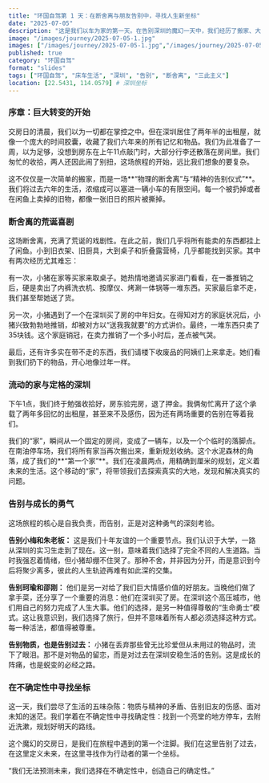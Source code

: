 ```yaml
---
title: "环国自驾第 1 天：在断舍离与朋友告别中，寻找人生新坐标"
date: "2025-07-05"
description: "这是我们以车为家的第一天。在告别深圳的魔幻一天中，我们经历了搬家、大型断舍离，与最好的朋友们告别，也尝到了环国自驾的第一个挑战。在这场人生的交汇点，我们舍弃了许多物质，收获了新的勇气，也更深刻地理解了选择的重量。"
image: "/images/journey/2025-07-05-1.jpg"
images: ["/images/journey/2025-07-05-1.jpg","/images/journey/2025-07-05-2.jpg","/images/journey/2025-07-05-3.jpg","/images/journey/2025-07-05-4.jpg","/images/journey/2025-07-05-5.jpg","/images/journey/2025-07-05-6.jpg","/images/journey/2025-07-05-7.jpg","/images/journey/2025-07-05-8.jpg"]
published: true
category: "环国自驾"
format: "slides"
tags: ["环国自驾", "床车生活", "深圳", "告别", "断舍离", "三此主义"]
location: [22.5431, 114.0579] # 深圳坐标
---
```


### **序章：巨大转变的开始**

交房日的清晨，我们以为一切都在掌控之中。但在深圳居住了两年半的出租屋，就像一个庞大的时间胶囊，收藏了我们六年来的所有记忆和物品。我们为此准备了一周，以为足够，没想到房东在上午11点敲门时，大部分行李还散落在房间里。我们匆忙的收拾，两人还因此闹了别扭，这场旅程的开始，远比我们想象的要复杂。

这不仅仅是一次简单的搬家，而是一场**“物理的断舍离”与“精神的告别仪式”**。我们将过去六年的生活，浓缩成可以塞进一辆小车的有限空间。每一个被扔掉或者在闲鱼上卖掉的旧物，都像一张旧日的照片被撕掉。

### **断舍离的荒诞喜剧**

这场断舍离，充满了荒诞的戏剧性。在此之前，我们几乎将所有能卖的东西都挂上了闲鱼。小到旧衣架、旧厨具，大到桌子和折叠露营椅，几乎都能找到买家。其中有两次经历尤其难忘：

有一次，小猪在家等买家来取桌子。她热情地邀请买家进门看看，在一番推销之后，硬是卖出了内裤洗衣机、按摩仪、烤涮一体锅等一堆东西。买家最后拿不走，我们甚至帮她送了货。

另一次，小猪遇到了一个在深圳买了房的中年妇女。在得知对方的家庭状况后，小猪兴致勃勃地推销，却被对方以“送我我就要”的方式讲价。最终，一堆东西只卖了35块钱。这个家庭销冠，在卖力推销了一个多小时后，差点被气哭。

最后，还有许多实在带不走的东西，我们请楼下收废品的阿姨们上来拿走。她们看到我们扔下的物品，开心地像过年一样。

### **流动的家与定格的深圳**

下午1点，我们终于勉强收拾好，房东验完房，退了押金。我俩匆忙离开了这个承载了两年多回忆的出租屋，甚至来不及感伤，因为还有两场重要的告别在等着我们。

我们的“家”，瞬间从一个固定的房间，变成了一辆车，以及一个个临时的落脚点。在南油停车场，我们将所有家当再次搬出来，重新规划收纳。这个水泥森林的角落，成了我们的**“第一个家”**。我们在凌晨两点，用精确到厘米的规划，定义着未来的生活。这个移动的“家”，将带领我们去探索真实的大地，发现和解决真实的问题。

### **告别与成长的勇气**

这场旅程的核心是自我负责，而告别，正是对这种勇气的深刻考验。

**告别小梅和朱老板：** 这是我们十年友谊的一个重要节点。我们认识于大学，一路从深圳的实习生走到了现在。这一别，意味着我们选择了完全不同的人生道路。当时我强忍着情绪，但小猪却绷不住哭了。那种不舍，并非因为分开，而是意识到今后将聚少离多，彼此的人生轨迹再难有如此深的交集。

**告别珂瑜和邵刚：** 他们是另一对给了我们巨大情感价值的好朋友。当晚他们做了拿手菜，还分享了一个重要的消息：他们在深圳买了房。在深圳这个高压城市，他们用自己的努力完成了人生大事。他们的选择，是另一种值得尊敬的“生命勇士”模式。这让我意识到，我们选择了旅行，但并不意味着所有人都必须选择这种方式。每一种活法，都值得被尊重。

**告别物质，也是告别过去：** 小猪在丢弃那些曾无比珍爱但从未用过的物品时，流下了眼泪。那不是对物品的留恋，而是对过去在深圳安稳生活的告别。这是成长的阵痛，也是蜕变的必经之路。

### **在不确定性中寻找坐标**

这一天，我们尝尽了生活的五味杂陈：物质与精神的矛盾、告别旧友的伤感、面对未知的迷茫。我们学着在不确定性中寻找确定性：找到一个亮堂的地方停车，去附近洗漱，规划好明天的路线。

这个魔幻的交房日，是我们在旅程中遇到的第一个注脚。我们在这里告别了过去，在这里定义未来，在这里寻找作为行动者的第一个坐标。

“我们无法预测未来，我们选择在不确定性中，创造自己的确定性。”
